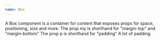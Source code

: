```yaml
---
name: Box
---
```



<Playground>
  <Box>
		<Text variant='md'>
			A Box component is a container for content that exposes props for space,
			positioning, size and more.
		</Text>
  </Box>
</Playground>

<Playground title="Margins">
	<Box my={2}>
		<Text variant='md'>
			The prop my is shorthand for "margin-top" and "margin-bottom"
		</Text>
	</Box>
</Playground>

<Playground title="Padding">
 	<Text variant='md'>
    <Box p={2}>The prop p is shorthand for "padding"</Box>
    <Box p={6}>A lot of padding</Box>
  </Text>
</Playground>
